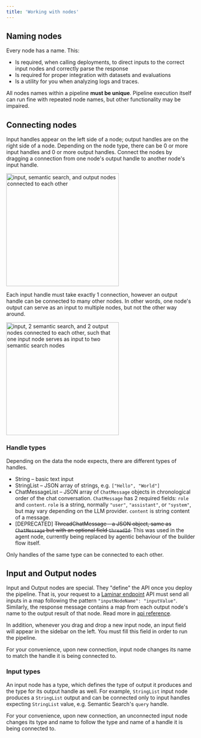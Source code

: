 ```yaml
---
title: 'Working with nodes'
---
```


## Naming nodes

Every node has a name. This:
- Is required, when calling deployments, to direct inputs to the correct input nodes and correctly parse the response
- Is required for proper integration with datasets and evaluations
- Is a utility for you when analyzing logs and traces.

All nodes names within a pipeline **must be unique**. Pipeline execution itself can run fine with repeated node names, but other functionality may be impaired.

## Connecting nodes

Input handles appear on the left side of a node; output handles are on the right side of a node. Depending on the node type, there can be 0 or more input handles and 0 or more output handles. Connect the nodes by dragging a connection from one node's output handle to another node's input handle.

<img height="300" src="/images/pipeline-builder/connected-nodes.png" alt="input, semantic search, and output nodes connected to each other"/>

Each input handle must take exactly 1 connection, however an output handle can be connected to many other nodes. In other words, one node's output can serve as an input to multiple nodes, but not the other way around.

<img height="300" src="/images/pipeline-builder/multi-node-output-connection.png" alt="input, 2 semantic search, and 2 output nodes connected to each other, such that one input node serves as input to two semantic search nodes"/>

### Handle types

Depending on the data the node expects, there are different types of handles.

- String – basic text input
- StringList – JSON array of strings, e.g. `["Hello", "World"]`
- ChatMessageList – JSON array of `ChatMessage` objects in chronological order of the chat conversation. `ChatMessage` has 2 required fields: `role` and `content`. `role` is a string, normally `"user"`, `"assistant"`, or `"system"`, but may vary depending on the LLM provider. `content` is string content of a message.
- \[DEPRECATED\] ~~ThreadChatMessage – a JSON object, same as `ChatMessage` but with an optional field `threadId`.~~ This was used in the agent node, currently being replaced by agentic behaviour of the builder flow itself.

Only handles of the same type can be connected to each other.

## Input and Output nodes

Input and Output nodes are special. They "define" the API once you deploy the pipeline. That is, your request to a [Laminar endpoint](/api-reference/endpoint/endpoint_run) API must send all inputs in a map following the pattern `"inputNodeName": "inputValue"`. Similarly, the response message contains a map from each output node's name to the output result of that node. Read more in [api reference](/api-reference/endpoint/endpoint_run).

In addition, whenever you drag and drop a new input node, an input field will appear in the sidebar on the left. You must fill this field in order to run the pipeline.

For your convenience, upon new connection, input node changes its name to match the handle it is being connected to.

### Input types

An input node has a type, which defines the type of output it produces and the type for its output handle as well.
For example, `StringList` input node produces a `StringList` output and can be connected only to input handles expecting `StringList` value, e.g. Semantic Search's `query` handle.

For your convenience, upon new connection, an unconnected input node changes its type and name to follow the type and name of a handle it is being connected to.
